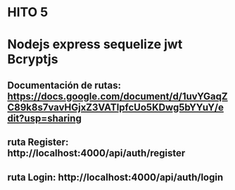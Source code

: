 # HITO 5
# Nodejs express sequelize jwt Bcryptjs

## Documentación de rutas: https://docs.google.com/document/d/1uvYGaqZC89k8s7vavHGjxZ3VATIpfcUo5KDwg5bYYuY/edit?usp=sharing

## ruta Register: http://localhost:4000/api/auth/register
## ruta Login: http://localhost:4000/api/auth/login